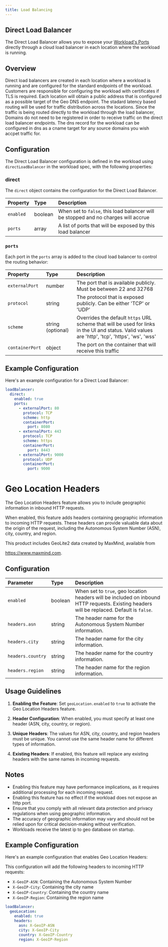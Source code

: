```yaml
---
title: Load Balancing
---
```


## Direct Load Balancer

The Direct Load Balancer allows you to expose your [Workload's Ports](/reference/workload/containers#ports) directly through a cloud load balancer in each location where the workload is running.

## Overview

Direct load balancers are created in each location where a workload is running and are configured for the standard endpoints of the workload. Customers are responsible for configuring the workload with certificates if TLS is required. Each location will obtain a public address that is configured as a possible target of the Geo DNS endpoint. The stadard latency based routing will be used for traffic distribution across the locations. Since the traffic is being routed directly to the workload through the load balancer, Domains do not need to be registered in order to receive traffic on the direct load balancer endpoints. The dns record for the workload can be configured in dns as a cname target for any source domains you wish accpet traffic for.

## Configuration

The Direct Load Balancer configuration is defined in the workload using `directLoadBalancer` in the workload spec, with the following properties:

### direct

The `direct` object contains the configuration for the Direct Load Balancer.

| Property  | Type    | Description                                                                        |
| :-------- | :------ | :--------------------------------------------------------------------------------- |
| `enabled` | boolean | When set to `false`, this load balancer will be stopped and no charges will accrue |
| `ports`   | array   | A list of ports that will be exposed by this load balancer                         |

### `ports`

Each port in the `ports` array is added to the cloud load balancer to control the routing behavior:

| Property        | Type              | Description                                                                                                                                     |
| :-------------- | :---------------- | :---------------------------------------------------------------------------------------------------------------------------------------------- |
| `externalPort`  | number            | The port that is available publicly. Must be between 22 and 32768                                                                               |
| `protocol`      | string            | The protocol that is exposed publicly. Can be either 'TCP' or 'UDP'                                                                             |
| `scheme`        | string (optional) | Overrides the default `https` URL scheme that will be used for links in the UI and status. Valid values are 'http', 'tcp', 'https', 'ws', 'wss' |
| `containerPort` | object            | The port on the container that will receive this traffic                                                                                        |

## Example Configuration

Here's an example configuration for a Direct Load Balancer:

```yaml
loadBalancer:
  direct:
    enabled: true
    ports:
      - externalPort: 80
        protocol: TCP
        scheme: http
        containerPort:
          port: 8080
      - externalPort: 443
        protocol: TCP
        scheme: https
        containerPort:
          port: 8443
      - externalPort: 9000
        protocol: UDP
        containerPort:
          port: 9000
```

# Geo Location Headers

The Geo Location Headers feature allows you to include geographic information in inbound HTTP requests.

When enabled, this feature adds headers containing geographic information to incoming HTTP requests. These headers can provide valuable data about the origin of the request, including the Autonomous System Number (ASN), city, country, and region.

This product includes GeoLite2 data created by MaxMind, available from

<a href="https://www.maxmind.com">https://www.maxmind.com</a>.

## Configuration

| Parameter         | Type    | Description                                                                                                                                |
| :---------------- | :------ | :----------------------------------------------------------------------------------------------------------------------------------------- |
| `enabled`         | boolean | When set to `true`, geo location headers will be included on inbound HTTP requests. Existing headers will be replaced. Default is `false`. |
| `headers.asn`     | string  | The header name for the Autonomous System Number information.                                                                              |
| `headers.city`    | string  | The header name for the city information.                                                                                                  |
| `headers.country` | string  | The header name for the country information.                                                                                               |
| `headers.region`  | string  | The header name for the region information.                                                                                                |

## Usage Guidelines

1. **Enabling the Feature**: Set `geoLocation.enabled` to `true` to activate the Geo Location Headers feature.

2. **Header Configuration**: When enabled, you must specify at least one header (ASN, city, country, or region).

3. **Unique Headers**: The values for ASN, city, country, and region headers must be unique. You cannot use the same header name for different types of information.

4. **Existing Headers**: If enabled, this feature will replace any existing headers with the same names in incoming requests.

## Notes

- Enabling this feature may have performance implications, as it requires additional processing for each incoming request.
- Enabling this feature has no effect if the workload does not expose an http port.
- Ensure that you comply with all relevant data protection and privacy regulations when using geographic information.
- The accuracy of geographic information may vary and should not be relied upon for critical decision-making without verification.
- Workloads receive the latest ip to geo database on startup.

## Example Configuration

Here's an example configuration that enables Geo Location Headers:

This configuration will add the following headers to incoming HTTP requests:

- `X-GeoIP-ASN`: Containing the Autonomous System Number
- `X-GeoIP-City`: Containing the city name
- `X-GeoIP-Country`: Containing the country name
- `X-GeoIP-Region`: Containing the region name

```yaml
loadBalancer:
  geoLocation:
    enabled: true
    headers:
      asn: X-GeoIP-ASN
      city: X-GeoIP-City
      country: X-GeoIP-Country
      region: X-GeoIP-Region
```
